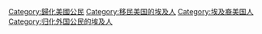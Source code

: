 [[Category:歸化美國公民|Category:歸化美國公民]]
[[Category:移民美国的埃及人|Category:移民美国的埃及人]]
[[Category:埃及裔美国人|Category:埃及裔美国人]]
[[Category:归化外国公民的埃及人|Category:归化外国公民的埃及人]]